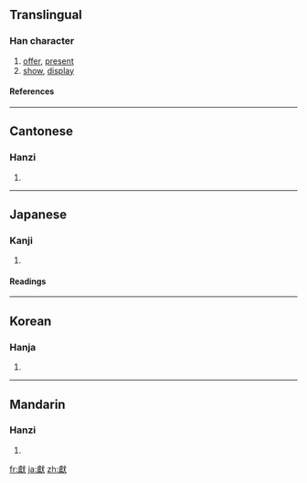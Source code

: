 {{see|献}}

==Translingual==
===Han character===
{{Han char|rn=94|rad=犬|as=16|sn=19|four=2323<sub>4</sub>|canj=卜月戈大 (YBIK)}}
# [[offer]], [[present]]
# [[show]], [[display]]
====References====
{{Han ref|kx=0721.090|dkj=20783|dj=1133.060|hdz=21376.090|uh=737B|ud=29563|bh=C46D|bd=50285}}

----
==Cantonese==
===Hanzi===
{{yue-hanzi|jyut=|y=hin3}}
# {{defn|Cantonese}}

----
==Japanese==
===Kanji===
{{ja-kanji|grade=|rs=犬16}}
# {{defn|Japanese}} 
====Readings====
{{ja-readings|on=[[けん]] (ken), [[こん]] (kon)|kun=[[たてまつる]] (tatematsuru)}}

----
==Korean==
===Hanja===
{{ko-hanja|hangeul=[[헌]], [[사]]|eumhun=|rv=heon, sa|mr=hŏn, sa|y=hen, sa}}
# {{defn|Korean}}

----
==Mandarin==
===Hanzi===
{{cmn-hanzi|sim=献|pin=[[suō]] ([[suo1]]), [[xī]] ([[xi1]]), [[xiàn]] ([[xian4]])|wg=so<sup>1</sup>, hsi<sup>1</sup>, hsien<sup>4</sup>}}
# {{defn|Mandarin}}

[[fr:獻]]
[[ja:獻]]
[[zh:獻]]